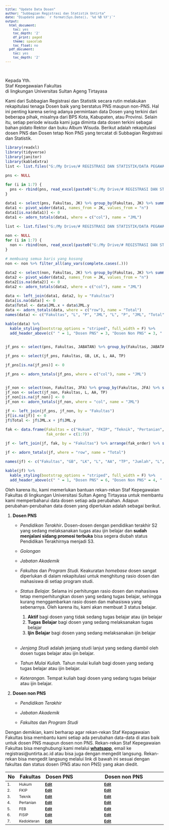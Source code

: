 ```yaml
---
title: "Update Data Dosen"
author: "Subbagian Registrasi dan Statistik Untirta"
date: "Diupdate pada: `r format(Sys.Date(), '%d %B %Y')`"
output:
  html_document:
    toc: yes
    toc_depth: '2'
    df_print: paged
    theme: spacelab
    toc_float: no
  pdf_document:
    toc: yes
    toc_depth: '2'
---
```


```{=html}
<style type="text/css">

body{ /* Normal  */
      font-size: 14px;
  }
td {  /* Table  */
  font-size: 12px;
}
h1.title {
  font-size: 28px;
  color: Maroon;
}
h1 { /* Header 1 */
  font-size: 24px;
  color: Maroon;
  font-weight: bold;
}
h2 { /* Header 2 */
  font-size: 20px;
  color: Maroon;
  font-weight: bold;
}
h3 { /* Header 3 */
  font-size: 16px;
#  font-family: "Times New Roman", Times, serif;
  color: Maroon;
  font-weight: bold;
}
h4 { /* Header 4 */
  font-size: 14px;
  color: Maroon;
  font-weight: bold;
}
code.r{ /* Code block */
    font-size: 12px;
}
pre { /* Code block - determines code spacing between lines */
    font-size: 12px;
}
</style>
```
<br>

Kepada Yth. <br>Staf Kepegawaian Fakultas <br>di lingkungan Universitas Sultan Ageng Tirtayasa

Kami dari Subbagian Registrasi dan Statistik secara rutin melakukan rekapitulasi tenaga Dosen baik yang berstatus PNS maupun non-PNS. Hal ini penting karena sering adanya permintaan data Dosen yang terkini dari beberapa pihak, misalnya dari BPS Kota, Kabupaten, atau Provinsi. Selain itu, setiap periode wisuda kami juga diminta data dosen terkini sebagai bahan pidato Rektor dan buku Album Wisuda. Berikut adalah rekapitulasi dosen PNS dan Dosen tetap Non PNS yang tercatat di Subbagian Registrasi dan Statistik.

```r

library(readxl)
library(tidyverse)
library(janitor)
library(kableExtra)
list <- list.files("G:/My Drive/# REGISTRASI DAN STATISTIK/DATA PEGAWAI/DOSEN PNS/Update/")

pns <- NULL

for (i in 1:7) {
  pns <- rbind(pns, read_excel(paste0("G:/My Drive/# REGISTRASI DAN STATISTIK/DATA PEGAWAI/DOSEN PNS/Update/", list[i])))
}

data1 <- select(pns, Fakultas, JK) %>% group_by(Fakultas, JK) %>% summarize(n = n())
data1 <- pivot_wider(data1, names_from = JK, values_from = "n")
data1[is.na(data1)] <- 0
data1 <- adorn_totals(data1, where = c("col"), name = "JML")

list <- list.files("G:/My Drive/# REGISTRASI DAN STATISTIK/DATA PEGAWAI/DOSEN NON PNS/Update Data")

non <- NULL
for (i in 1:7) {
  non <- rbind(non, read_excel(paste0("G:/My Drive/# REGISTRASI DAN STATISTIK/DATA PEGAWAI/DOSEN NON PNS/Update Data/", list[i]), range = "A1:M100"))
}

# membuang semua baris yang kosong
non <- non %>% filter_all(any_vars(complete.cases(.)))

data2 <- select(non, Fakultas, JK) %>% group_by(Fakultas, JK) %>% summarize(n = n())
data2 <- pivot_wider(data2, names_from = JK, values_from = "n")
data2[is.na(data2)] <- 0
data2 <- adorn_totals(data2, where = c("col"), name = "JML")

data <- left_join(data1, data2, by = "Fakultas")
data[is.na(data)] <- 0
data$Total <- data$JML.x + data$JML.y
data <- adorn_totals(data, where = c("row"), name = "Total")
names(data) <- c("Fakultas", "L", "P", "JML", "L", "P", "JML", "Total")

kable(data) %>%
  kable_styling(bootstrap_options = "striped", full_width = F) %>%
  add_header_above(c(" " = 1, "Dosen PNS" = 3, "Dosen Non PNS" = 3, " " = 1))


jf_pns <- select(pns, Fakultas, JABATAN) %>% group_by(Fakultas, JABATAN) %>% summarize(n = n()) %>% pivot_wider(names_from = JABATAN, values_from = "n")

jf_pns <- select(jf_pns, Fakultas, GB, LK, L, AA, TP)

jf_pns[is.na(jf_pns)] <- 0

jf_pns <- adorn_totals(jf_pns, where = c("col"), name = "JML")


jf_non <- select(non, Fakultas, JFA) %>% group_by(Fakultas, JFA) %>% summarize(n = n()) %>% pivot_wider(names_from = JFA, values_from = "n")
jf_non <- select(jf_non, Fakultas, L, AA, TP)
jf_non[is.na(jf_non)] <- 0
jf_non <- adorn_totals(jf_non, where = "col", name = "JML")

jf <- left_join(jf_pns, jf_non, by = "Fakultas")
jf[is.na(jf)] <- 0
jf$Total <- jf$JML.x + jf$JML.y

fak <- data.frame(Fakultas = c("Hukum", "FKIP", "Teknik", "Pertanian","FEB", "FISIP", "Kedokteran"),
                  fak_order = c(1:7))

jf <- left_join(jf, fak, by = "Fakultas") %>% arrange(fak_order) %>% select(-fak_order)

jf <- adorn_totals(jf, where = "row", name = "Total")

names(jf) <- c("Fakultas", "GB", "LK", "L", "AA", "TP", "Jumlah", "L", "AA", "TP", "Jumlah", "Total")

kable(jf) %>%
  kable_styling(bootstrap_options = "striped", full_width = F) %>%
  add_header_above(c(" " = 1, "Dosen PNS" = 6, "Dosen Non PNS" = 4, " " = 1))

```

Oleh karena itu, kami memerlukan bantuan rekan-rekan Staf Kepegawaian Fakultas di lingkungan Universitasi Sultan Ageng Tirtayasa untuk membantu kami memperbaharui data dosen setiap ada perubahan. Adapun perubahan-perubahan data dosen yang diperlukan adalah sebagai berikut.

1.  **Dosen PNS**

    -   *Pendidikan Terakhir***.** Dosen-dosen dengan pendidikan terakhir S2 yang sedang melaksanakan tugas atau ijin belajar dan **sudah menjalani sidang promosi terbuka** bisa segera diubah status Pendidikan Terakhirnya menjadi S3.

    -   *Golongan*

    -   *Jabatan Akademik*

    -   *Fakultas* dan *Program Studi.* Keakuratan *homebase* dosen sangat diperlukan di dalam rekapitulasi untuk menghitung rasio dosen dan mahasiswa di setiap program studi.

    -   *Status Belajar.* Selama ini perhitungan rasio dosen dan mahasiswa tetap memperhitungkan dosen yang sedang tugas belajar, sehingga kurang menggambarkan rasio dosen dan mahasiswa yang sebenarnya. Oleh karena itu, kami akan membuat 3 status belajar.

        1.  **Aktif** bagi dosen yang tidak sedang tugas belajar atau ijin belajar
        2.  **Tugas** **Belajar** bagi dosen yang sedang melaksanakan tugas belajar
        3.  **Ijin** **Belajar** bagi dosen yang sedang melaksanakan ijin belajar <br><br>

    -   *Jenjang Studi* adalah jenjang studi lanjut yang sedang diambil oleh dosen tugas belajar atau ijin belajar.

    -   *Tahun Mulai Kuliah.* Tahun mulai kuliah bagi dosen yang sedang tugas belajar atau ijin belajar.

    -   *Keterangan.* Tempat kuliah bagi dosen yang sedang tugas belajar atau ijin belajar.

2.  **Dosen non PNS**

    -   *Pendidikan Terakhir*

    -   *Jabatan Akademik*

    -   *Fakultas* dan *Program Studi*

Dengan demikian, kami berharap agar rekan-rekan Staf Kepagawaian Fakultas bisa membantu kami setiap ada perubahan data-data di atas baik untuk dosen PNS maupun dosen non PNS. Rekan-rekan Staf Kepegawaian Fakultas bisa menghubungi kami melalui [**whatsapp**](wa.me/628111072357 "Whatsapp Riana Hadiana"){target="_blank"}, email ke registrasi\@untirta.ac.id atau bisa juga dengan mengedit langsung. Rekan-rekan bisa mengedit langsung melalui link di bawah ini sesuai dengan fakultas dan status dosen (PNS atau non PNS) yang akan diedit.

| No  | Fakultas   | Dosen PNS                                                                                                                                                          | Dosen non PNS                                                                                                                                                           |
|:----|:-----------|:-------------------------------------------------------------------------------------------------------------------------------------------------------------------|:------------------------------------------------------------------------------------------------------------------------------------------------------------------------|
| 1\. | Hukum      | [**Edit**](https://docs.google.com/spreadsheets/d/1YbkkyE0UbYEqOefhCpcTt9IFPiOBZUg1/edit#gid=105639493 "Edit data dosen PNS Fakultas Hukum"){target="_blank"}      | [**Edit**](https://docs.google.com/spreadsheets/d/1XvVRw3UTeTVkYupwkgVjoJXflRjwVRJO/edit#gid=625457900 "Edit data dosen non PNS Fakultas Hukum"){target="_blank"}       |
| 2\. | FKIP       | [**Edit**](https://docs.google.com/spreadsheets/d/1Y_FSO4qlWRaSuKOfldoF4KBnejn1poiG/edit#gid=817148474 "Edit data dosen PNS FKIP"){target="_blank"}                | [**Edit**](https://docs.google.com/spreadsheets/d/1XvGN0y4gY1LYMe1I3wwFRNelBl0O-1tW/edit#gid=939326303 "Edit data dosen non PNS FKIP"){target="_blank"}                 |
| 3\. | Teknik     | [**Edit**](https://docs.google.com/spreadsheets/d/1YxbYOjvlOGPsEJ3383I25OnSkhpTG17Z/edit#gid=267147312 "Edit data dosen PNS Fakultas Teknik"){target="_blank"}     | [**Edit**](https://docs.google.com/spreadsheets/d/1YCNnwhTfzQ3PR-8jMfCCQqn9kzZt4VbS/edit#gid=794603767 "Edit data dosen non PNS Fakultas Teknik"){target="_blank"}      |
| 4\. | Pertanian  | [**Edit**](https://docs.google.com/spreadsheets/d/1YtLOlHudFJL44J2KMMrmMlOhQclHWhae/edit#gid=1002856352 "Edit data dosen PNS Fakultas Pertanian"){target="_blank"} | [**Edit**](https://docs.google.com/spreadsheets/d/1XzSJSR_hkppFsgkwlFZLxEBSx71pPUsm/edit#gid=1031155236 "Edit data dosen non PNS Fakultas Pertanian"){target="_blank"}  |
| 5\. | FEB        | [**Edit**](https://docs.google.com/spreadsheets/d/1YS75yTp16e_7WA284DUKwKQuy_peePqa/edit#gid=36297912 "Edit data dosen PNS FEB"){target="_blank"}                  | [**Edit**](https://docs.google.com/spreadsheets/d/1XqepU2EywMGydHDx1_VFNG6k_RXQr9X-/edit#gid=272608791 "Edit data dosen non PNS FEB"){target="_blank"}                  |
| 6\. | FISIP      | [**Edit**](https://docs.google.com/spreadsheets/d/1YZFG3rXxz-asob5Dca4Wi1M3hcgVVst_/edit#gid=1353640144 "Edit data dosen PNS FISIP"){target="_blank"}              | [**Edit**](https://docs.google.com/spreadsheets/d/1XtyjjcinJ8uGXT-NOk0BTeJotBNuc_RS/edit#gid=147078744 "Edit data dosen non PNS FISIP"){target="_blank"}                |
| 7\. | Kedokteran | [**Edit**](https://docs.google.com/spreadsheets/d/1YnzOQBUeGvSOE1eaM8i1t8v_ISADuga6/edit#gid=7040061 "Edit data dosen PNS Fakultas Kedokteran"){target="_blank"}   | [**Edit**](https://docs.google.com/spreadsheets/d/1XwOaa3bs3uND9jlKNLrDqa5yc3skJB07/edit#gid=1282921123 "Edit data dosen non PNS Fakultas Kedokteran"){target="_blank"} |
